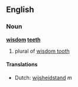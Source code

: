 ==English==
===Noun===
'''[[wisdom]] [[teeth]]'''

# plural of [[wisdom tooth]]

====Translations====
*Dutch: [[wijsheidstand]] ''m''